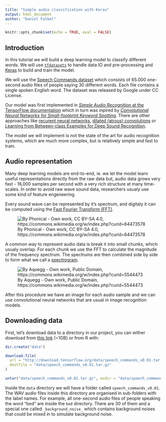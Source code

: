 ```yaml
---
title: "Simple audio classification with Keras"
output: html_document
author: "Daniel Falbel"
---
```


```r
knitr::opts_chunk$set(echo = TRUE, eval = FALSE)
```

## Introduction

In this tutorial we will build a deep learning model to classify different words. We will use [`tfdatasets`](https://tensorflow.rstudio.com/tools/tfdatasets/articles/introduction.html) to handle data IO and pre-processing and [Keras](https://keras.rstudio.com) to build and train the model.

We will use the [Speech Commands dataset](https://storage.cloud.google.com/download.tensorflow.org/data/speech_commands_v0.01.tar.gz) which consists of 65.000 one-second audio files of people saying 30 different words. Each file contains a single spoken English word. The dataset was released by Google under CC License.

Our model was first implemented in [*Simple Audio Recognition* at the TensorFlow documentation](https://www.tensorflow.org/tutorials/audio_recognition#top_of_page) which in turn was inpired by [*Convolutional Neural Networks for Small-footprint Keyword Spotting*](http://www.isca-speech.org/archive/interspeech_2015/papers/i15_1478.pdf). There are other approaches like [recurent neural networks](https://svds.com/tensorflow-rnn-tutorial/), [dilated (atrous) convolutions](https://deepmind.com/blog/wavenet-generative-model-raw-audio/) or [Learning from Between-class Examples for Deep Sound Recognition](https://arxiv.org/abs/1711.10282).

The model we will implement is not the state of the art for audio recognition systems, which are much more complex, but is relatively simple and fast to train.

## Audio representation

Many deep learning models are end-to-end, ie. we let the model learn useful representations directly from the raw data but, audio data grows very fast - 16,000 samples per second with a very rich structure at many time-scales. In order to avoid raw wave sound data, researchers usualy use some kind of feature engeneering.

Every sound wave can be represented by it's spectrum, and digitaly it can be computed using the [Fast Fourier Transform (FFT)](https://en.wikipedia.org/wiki/Fast_Fourier_transform).

![By Phonical - Own work, CC BY-SA 4.0, https://commons.wikimedia.org/w/index.php?curid=64473578](https://upload.wikimedia.org/wikipedia/commons/6/61/FFT-Time-Frequency-View.png)

A common way to represent audio data is break it into small chunks, which usualy overlap. For each chunk we use the FFT to calculate the magnitude of the frequency spectrum. The spectrums are then combined side by side to form what we call a [spectrogram](https://en.wikipedia.org/wiki/Spectrogram).

![By Aquegg - Own work, Public Domain, https://commons.wikimedia.org/w/index.php?curid=5544473](https://upload.wikimedia.org/wikipedia/commons/c/c5/Spectrogram-19thC.png)

After this procedure we have an image for each audio sample and we can use convolutional neural networks that are usual in image recognition models.

## Downloading data

First, let's download data to a directory in our project, you can wither download from [this link](http://download.tensorflow.org/data/speech_commands_v0.01.tar.gz) (~1GB) or from R with:

```r
dir.create("data")

download.file(
  url = "http://download.tensorflow.org/data/speech_commands_v0.01.tar.gz", 
  destfile = "data/speech_commands_v0.01.tar.gz"
)

untar("data/speech_commands_v0.01.tar.gz", exdir = "data/speech_commands_v0.01")
```

Inside the `data` directory we will have a folder called `speech_commands_v0.01`. The WAV audio files inside this directory are organised in sub-folders with the label names. For example, all one-second audio files of people speaking the word "bed" are inside the `bed` directory. There are 30 of them and a special one called `_background_noise_` which contains background noises that could be mixed in to simulate background noise.



















